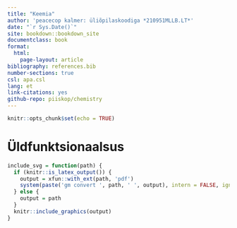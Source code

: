 ```yaml
---
title: "Keemia"
author: 'peacecop kalmer: üliõpilaskoodiga *210951MLLB.LT*'
date: "`r Sys.Date()`"
site: bookdown::bookdown_site
documentclass: book
format:
  html:
    page-layout: article
bibliography: references.bib
number-sections: true
csl: apa.csl
lang: et
link-citations: yes
github-repo: piiskop/chemistry
---
```


```r
knitr::opts_chunk$set(echo = TRUE)
```

# Üldfunktsionaalsus

```r
include_svg = function(path) {
  if (knitr::is_latex_output()) {
    output = xfun::with_ext(path, 'pdf')
    system(paste('gm convert ', path, ' ', output), intern = FALSE, ignore.stdout = FALSE, ignore.stderr = FALSE, wait = TRUE)
  } else {
    output = path
  }
  knitr::include_graphics(output)
}
```
